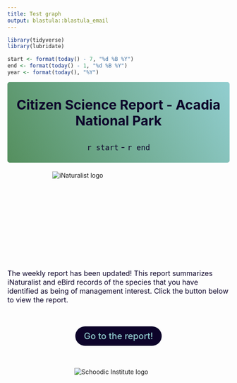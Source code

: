 ```yaml
---
title: Test graph
output: blastula::blastula_email
---
```


<link rel="stylesheet" href="email_style.css"/>

```r
library(tidyverse)
library(lubridate)

start <- format(today() - 7, "%d %B %Y")
end <- format(today() - 1, "%d %B %Y")
year <- format(today(), "%Y")

```


<!-- Header -->
<div style = "
  text-align: center; 
  padding: 3px 0;
  background-image: linear-gradient(240deg, rgba(146, 206, 208, 1), rgba(85, 143, 94, 1));
  border-radius: 5px;
  ">
  
<div style = "
  color: rgba(13, 4, 42, 1); 
  font-size: 30px; 
  font-weight: 700;
  "> 
Citizen Science Report - Acadia National Park
</div>

<div style = "
  color: rgba(13, 4, 42, 1); 
  font-size: 20px; 
  font-weight: 500;
  "> 
`r start` - `r end`
</div>

</div>


<!-- Introduction -->
<div style = "
  position: relative;
  margin: 20px auto;
  height: 200px;
  width: 300px;
  border-radius: 5px;
  ">
<img src = "img/monarch.jpg" alt = "iNaturalist logo" style = "
  object-fit: cover;
  overflow: hidden;
  ">
</div>
  
<div style = "
  color: rgba(13, 4, 42, 1);
  font-size: 16px;
  ">
The weekly report has been updated! This report summarizes iNaturalist and eBird records of the species that you have identified as being of management interest. Click the button below to view the report.
</div>



<!-- Button -->
<div style = "
  position: relative;
  margin: 60px auto;
  text-align: center;
  ">
<a href = "https://schoodicinstitute.org/" style = "
  position: relative;
  font-size: 20px;
  font-weight: 500;
  color: rgba(146, 206, 208, 1);
  background-color: rgba(13, 4, 42, 1);
  text-decoration: none;
  padding: 10px 20px;
  border-radius: 100vmax;
  ">
Go to the report!
</a>
</div>


<!-- End -->
<!-- <div style = " -->
<!--   color: rgba(13, 4, 42, 1); -->
<!--   font-size: 14px; -->
<!--   margin-bottom: 20px; -->
<!--   text-align: center; -->
<!--   "> -->
<!-- Schoodic Institute at Acadia National Park, `r year` -->
<!-- </div> -->


<div style = "
  position: relative;
  margin: 30px auto;
  height: 100px;
  width: 200px;
  border-radius: 5px;
  ">
<img src = "img/schoodic_horizontal.jpeg" alt = "Schoodic Institute logo" style = "
  object-fit: cover;
  overflow: hidden;
  ">
</div>


